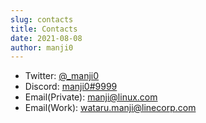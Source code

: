 ```yaml
---
slug: contacts
title: Contacts
date: 2021-08-08
author: manji0
---
```


* Twitter: [@_manji0](https://twitter.com/_manji0)
* Discord: [manji0#9999](https://discordapp.com/users/335975911478394881/)
* Email(Private): [manji@linux.com](mailto:manji@linux.com)
* Email(Work): [wataru.manji@linecorp.com](mailto:wataru.manji@linecorp.com)
